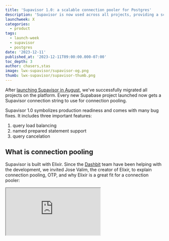 ```yaml
---
title: 'Supavisor 1.0: a scalable connection pooler for Postgres'
description: 'Supavisor is now used across all projects, providing a scalable and cloud-native Postgres connection pooler that can handle millions of connections'
launchweek: X
categories:
  - product
tags:
  - launch-week
  - supavisor
  - postgres
date: '2023-12-11'
published_at: '2023-12-11T09:00:00.000-07:00'
toc_depth: 3
author: chasers,stas
image: lwx-supavisor/supavisor-og.png
thumb: lwx-supavisor/supavisor-thumb.png
---
```


After [launching Supavisor in August](https://supabase.com/blog/supavisor-1-million), we've successfully migrated all projects on the platform. Every new Supabase project launched now gets a Supavisor connection string to use for connection pooling.

Supavisor 1.0 symbolizes production readiness and comes with many bug fixes. It includes three important features:

1. query load balancing
2. named prepared statement support
3. query cancelation

## What is connection pooling

Supavisor is built with Elixir. Since the [Dashbit](https://dashbit.co/) team have been helping with the development, we invited Jose Valim, the creator of Elixir, to explain connection pooling, OTP, and why Elixir is a great fit for a connection pooler:

<div className="video-container">
  <iframe
    className="w-full"
    src="https://www.youtube-nocookie.com/embed/ogYNmJOFEpk"
    title="YouTube video player"
    allow="accelerometer; autoplay; clipboard-write; encrypted-media; gyroscope; picture-in-picture; web-share"
    allowfullscreen
  />
</div>

## Parsing SQL

To implement these features, we now parse all SQL statements from connected clients.

Supavisor, developed in Elixir, supports high concurrency and rapid IO. Despite Elixir's slower parsing, it provides excellent interop with Rust, via [Rustler](https://github.com/rusterlium/rustler). For efficient SQL parsing, we use [`pg_query.rs`](https://github.com/pganalyze/pg_query.rs).

## Load Balancing

When set up with a Postgres cluster, Supavisor now balances read requests between the primary server and its replicas. It randomly distributes these read requests across the entire Postgres cluster.

Supavisor targets write operations to the primary automatically by bouncing off read-only replicas until it hits the primary with a successful write. The trade-off here is that writes may take a few milliseconds longer to complete in favor of zero additional client-side complexity. This write strategy also makes transparent primary failovers painless because detecting the primary for writes is automatic.

### Read-after-writes

With automatic primary detection, it's easy to guarantee read-after-writes from the same client by wrapping the read and write in a transaction.

Future work is planned to allow custom server targeting with SQL statements such as `SET SERVER 'primary'` to let clients guarantee read-after-writes outside of transactions or across clients.

## Named Prepared Statements

Many clients use named [prepared statements](https://www.postgresql.org/docs/current/sql-prepare.html) when generating parameterized SQL. During statement preparation Postgres parses, plans, and optimizes queries.

If a client can create named prepared statements, then such a client can re-use these query plans and simply submit parameters for them.

The problem with named prepared statements and pooling in the transaction mode is that statements are not shared across Postgres backends (connections). Each client connection must issue prepared statements for each query they will run.

Supavisor now supports named prepared statements. Supavisor parses each query and identifies `PREPARE` statements. When a `PREPARE` statement is received on one connection, it is broadcast across all connections. This approach allows every client to access named prepared statements that have been issued by other connections. This adds a slight increase in memory overhead when duplicating query plans for each Postgres connection but should come with significant throughput gains.

<Img
  src={{
    dark: '/images/blog/lwx-supavisor/prepared-statements-dark.png',
    light: '/images/blog/lwx-supavisor/prepared-statements-light.png',
  }}
  alt="Diagram explaining how named prepared statements work in Supavisor"
/>

## Query Cancelation

With 1.0 we get query official cancelation as well. If you're in `psql` typing `Ctrl+C` will actually cancel your query now.

Especially useful if you accidentally run a heavy query!

## Platform Updates

For the Supavisor rollout, we maintained consistent pooling settings between PgBouncer and Supavisor.

Now, we're raising the client connection limit for smaller projects in Supavisor. Here are the updated default configurations:

| Database Size | default_pool_size | max_connections | default_max_clients   |
| ------------- | ----------------- | --------------- | --------------------- |
| micro         | 15                | 60              | 200                   |
| small         | 15                | 90              | 1000 (previously 200) |
| medium        | 15                | 120             | 1000 (previously 200) |
| large         | 15                | 160             | 1000 (previously 300) |
| xl            | 20                | 240             | 1000 (previously 700) |
| 2xl           | 25                | 380             | 1500                  |
| 4xl           | 32                | 480             | 3000                  |
| 8xl           | 64                | 490             | 6000                  |
| 12xl          | 96                | 500             | 9000                  |
| 16xl          | 128               | 500             | 12000                 |

In this table:

- `default_pool_size`: the number of connections from Supavisor to your database (configurable)
- `max_connections`: the max number of direct connections Postgres is configured to allow (configurable)
- `default_max_clients` : the maximum number of clients allowed to connect to Supavisor (upgrade to increase)

### IPv4 Deprecation

Effective February 1, 2024 [AWS is charging for all allocated IPV4 addresses](https://aws.amazon.com/blogs/aws/new-aws-public-ipv4-address-charge-public-ip-insights/). Rather than passing that fee onto our customers Supavisor can mediate connections from IPv4 to IPv6.

If you're using the PgBouncer connection string and haven't migrated to the new Supavisor connection string make sure to do this before January 15th, 2024.

## Getting started

If you're using the Supabase platform, you can already access the pooler URL in your [database settings](https://supabase.com/dashboard/project/_/settings/database).

If you're looking to self-host Supavisor, check out [GitHub repository](https://github.com/supabase/supavisor) and [documentation](https://supabase.github.io/supavisor/).

You can expect Supavisor 1.0 to hit the platform next week along with the new pooling configuration changes. If you've set a custom pooler configuration, or we've set one for you, your settings won't change.
